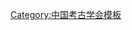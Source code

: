 {{Navbox
| name   = 中国考古学会第六届理事会
| title  = [[中国考古学会]]第六届理事会
| above  = 2013年10月－2019年
| bodyclass = hlist
| group1 = 理事长
| list1  = [[王巍 (考古学家)|王　巍]]
| group2 = 副理事长
| list2  = 
* [[童明康]]
* [[赵辉|赵　辉]]
* [[李季 (考古学家)|李　季]]
| group3 = 秘书长
| list3  = [[陈星灿]]
| group4 = 
| list4  = 
| group5 = 
| list5  = 
| group6 = 
| list6  = 
}}<noinclude>
{{collapsible option}}
[[Category:中国考古学会模板]]
</noinclude>